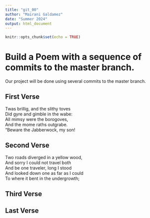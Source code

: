 ```yaml
---
title: "git_00"
author: "Mairani Galdamez"
date: "Summer 2024"
output: html_document
---
```


```r
knitr::opts_chunk$set(echo = TRUE)
```
# Build a Poem with a sequence of commits to the master branch.
Our project will be done using several commits to the master branch.
<!-- Do not modify or change any text in "!--" bracketed areas such as this --- these are instructions to
you, if you change any of this the git program will notice it and compromise your git merging strategy !-->

## First Verse 
<!--Put the first five lines of a poem by Lewis Carrol in this section!-->
Twas brillig, and the slithy toves   
      Did gyre and gimble in the wabe:   
All mimsy were the borogoves,     
      And the mome raths outgrabe.   
“Beware the Jabberwock, my son!       

## Second Verse
<!--Put the first five lines of a poem by Robert Frost here!-->
Two roads diverged in a yellow wood,  
And sorry I could not travel both   
And be one traveler, long I stood  
And looked down one as far as I could  
To where it bent in the undergrowth;  

## Third Verse
<!--Put the first two verses of The Walrus and the Carpenter here!-->

## Last Verse
<!--Put a short poem of your choice 8-20 lines,here!-->
